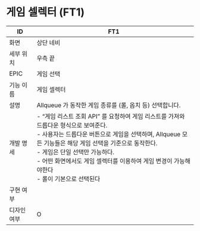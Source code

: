 # 게임 셀렉터 (FT1)

| ID | FT1 |
| --- | --- |
| 화면 | 상단 네비 |
| 세부 위치 | 우측 끝 |
| EPIC | 게임 선택 |
| 기능 이름 | 게임 셀렉터 |
| 설명 | Allqueue 가 동작한 게임 종류를 (롤, 옵치 등) 선택합니다. |
| 개발 명세 | - “게임 리스트 조회 API” 를 요청하여 게임 리스트를 가져와 드롭다운 형식으로 보여준다.<br />- 사용자는 드롭다운 버튼으로 게임을 선택하며, Allqueue 모든 기능들은 해당 게임 선택을 기준으로 동작한다.<br />- 게임은 단일 선택만 가능하다.<br />- 어떤 화면에서도 게임 셀렉터를 이용하여 게임 변경이 가능해야한다 <br />- 롤이 기본으로 선택된다 |
| 구현 여부 |  |
| 디자인 여부 | O |